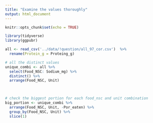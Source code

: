 ```yaml
---
title: "Examine the values thoroughly"
output: html_document 
---
```


```r
knitr::opts_chunk$set(echo = TRUE)
```

```r
library(tidyverse)
library(ggpubr)
```

```r
all <- read_csv('../data/!question/all_97_cor.csv')  %>% 
  rename(Protein_g = Proteing_g)

# all the distinct values
unique_combi <- all %>% 
  select(Food_NSC: Sodium_mg) %>% 
  distinct() %>% 
  arrange(Food_NSC, Unit)
  
     
```

```r
# check the biggest portion for each food_nsc and unit combination
big_portion <- unique_combi %>% 
  arrange(Food_NSC, Unit, -Por_eaten) %>% 
  group_by(Food_NSC, Unit) %>% 
  slice(1)
```

